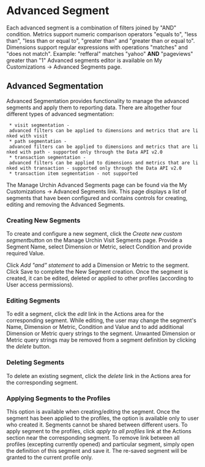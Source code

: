 = Advanced Segment =

Each advanced segment is a combination of filters joined by "AND" condition. Metrics support numeric comparison operators "equals to", "less than", "less than or equal to", "greater than" and "greater than or equal to". Dimensions support regular expressions with operations "matches" and "does not match".  Example: "refferal" matches "yahoo" '''AND''' "pageviews" greater than "1"  Advanced segments editor is available on My Customizations -> Advanced Segments page.
 
== Advanced Segmentation ==

Advanced Segmentation provides functionality to manage the advanced segments and apply them to reporting data.
There are altogether four different types of advanced segmentation: 
  * visit segmentation - advanced filters can be applied to dimensions and metrics that are linked with visit
  * path segmentation - advanced filters can be applied to dimensions and metrics that are linked with path - supported only through the Data API v2.0
  * transaction segmentation - advanced filters can be applied to dimensions and metrics that are linked with transaction - supported only through the Data API v2.0
  * transaction item segmentation - not supported

The Manage Urchin Advanced Segments page can be found via the My Customizations -> Advanced Segments link. This page displays a list of segments that have been configured and contains controls for creating, editing and removing the Advanced Segments.      

===Creating New Segments===   

To create and configure a new segment, click the ''Create new custom segment ''button on the Manage Urchin Visit Segments page.      
Provide a Segment Name, select Dimension or Metric, select Condition and provide required Value.        

Click ''Add "and" statement'' to add a Dimension or Metric to the segment.   Click Save to complete the New Segment creation.     Once the segment is created, it can be edited, deleted or applied to other profiles (according to User access permissions).      

===Editing Segments===      

To edit a segment, click the ''edit'' link in the Actions area for the corresponding segment.     
While editing, the user may change the segment's Name, Dimension or Metric, Condition and Value and to add additional Dimension or Metric query strings to the segment.   Unwanted Dimension or Metric query strings may be removed from a segment definition by clicking the ''delete''  button.           

===Deleting Segments===     

To delete an existing segment, click the '' delete'' link in the Actions area for the corresponding segment.     

===Applying Segments to the Profiles===   

This option is available when creating/editing the segment.  Once the segment has been applied to the profiles, the option is available only to user who created it. Segments cannot be shared between different users.  To apply segment to the profiles, click ''apply to all profiles'' link at the Actions section near the corresponding segment.    
To remove link between all profiles (excepting currently opened) and particular segment,  simply open the definition of this segment and save it. The re-saved segment will be granted to the current profile only.      
   